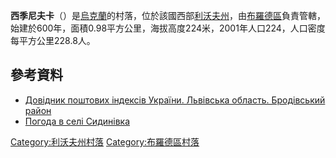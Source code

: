 {{coord|50|4|38|N|25|5|29|E|scale:100000|display=title}}
{{Infobox settlement
| name = 西季尼夫卡
| image_skyline = 
| imagesize = 250px
| image_caption = 
| image_flag = 
| image_shield = 
| pushpin_map = Ukraine
| pushpin_label_position = bottom
| subdivision_type = 國家
| subdivision_name = {{UKR}}
| subdivision_type1 = [[烏克蘭行政區劃|州份]]
| subdivision_name1 = [[利沃夫州|利沃夫州]]
| subdivision_type2 = [[區_(烏克蘭)|區]]
| subdivision_name2 = [[布羅德區|布羅德區]]
| subdivision_type3 = 
| subdivision_name3 = 
| leader_title = 市長
| leader_name = 
| established_title = 創建時間
| established_date = 600年
| established_title3 = 擁有自治權
| established_date3 = 
| area_total_km2 = 0.98
| population_as_of = 2001年
| population_total = 224
| population_density_km2 = auto
| timezone = [[歐洲東部時間|EET]]
| utc_offset = +2
| timezone_DST = [[歐洲東部夏令時間|EEST]]
| utc_offset_DST = +3
| coordinates = {{coord|50|4|38|N|25|5|29|E|region:|display=inline}}
| postal_code_type = 郵政號碼
| postal_code = 80600
| area_code = +380 3266
| blank_name = 
| blank_info = 
| website =  }}
'''西季尼夫卡'''（{{lang-uk|Сидинівка}}）是[[烏克蘭|烏克蘭]]的村落，位於該國西部[[利沃夫州|利沃夫州]]，由[[布羅德區|布羅德區]]負責管轄，始建於600年，面積0.98平方公里，海拔高度224米，2001年人口224，人口密度每平方公里228.8人。

==參考資料==
*[http://www.uaidx.com/13/281/index Довідник поштових індексів України. Львівська область. Бродівський район]{{Wayback|url=http://www.uaidx.com/13/281/index |date=20160202002802 }}
* [http://weather.in.ua/ua/l'vovskaja/23781 Погода в селі Сидинівка] {{Wayback|url=http://weather.in.ua/ua/l'vovskaja/23781 |date=20210212095835 }}

{{DEFAULTSORT:Сидинівка}}
[[Category:利沃夫州村落|Category:利沃夫州村落]]
[[Category:布羅德區村落|Category:布羅德區村落]]


{{Lviv-geo-stub}}